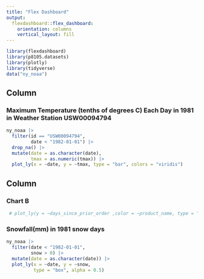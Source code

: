 ```yaml
---
title: "Flex Dashboard"
output: 
  flexdashboard::flex_dashboard:
    orientation: columns
    vertical_layout: fill
---
```


```r
library(flexdashboard)
library(p8105.datasets)
library(plotly)
library(tidyverse)
data("ny_noaa")
```

Column {data-width=650}
-----------------------------------------------------------------------

### Maximum Temperature (tenths of degrees C) Each Day in 1981 in Weather Station USW00094794

```r
ny_noaa |>
  filter(id == "USW00094794",
         date < "1982-01-01") |>
  drop_na() |>
  mutate(date = as.character(date),
         tmax = as.numeric(tmax)) |>
  plot_ly(x = ~date, y = ~tmax, type = "bar", colors = "viridis")
```


Column {data-width=350}
-----------------------------------------------------------------------

### Chart B

```r
 # plot_ly(y = ~days_since_prior_order ,color = ~product_name, type = "scatter", colors = "viridis")
```

### Snowfall(mm) in 1981 snow days

```r
ny_noaa |>
  filter(date < "1982-01-01",
         snow > 0) |>
  mutate(date = as.character(date)) |>
  plot_ly(x = ~date, y = ~snow, 
          type = "box", alpha = 0.5)
```

